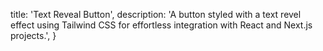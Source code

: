   title: 'Text Reveal Button',
  description:
    'A button styled with a text revel effect using Tailwind CSS for effortless integration with React and Next.js projects.',
}

<BackButton href="/docs/components/button" />
<ComponentPreview path="components/button/TextRevealButton" />
